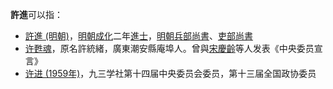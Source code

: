 '''許進'''可以指：
* [[許進_(明朝)|許進 (明朝)]]，[[明朝|明朝]][[成化|成化]]二年[[進士|進士]]，[[明朝兵部尚書|明朝兵部尚書]]、[[吏部尚書|吏部尚書]]
* [[许甦魂|许甦魂]]，原名許統緒，廣東潮安縣庵埠人。曾與[[宋慶齡|宋慶齡]]等人发表《中央委员宣言》
* [[许进_(1959年)|许进 (1959年)]]，九三学社第十四届中央委员会委员，第十三届全国政协委员

{{消歧义|Cat=二字許姓人名消歧義}}